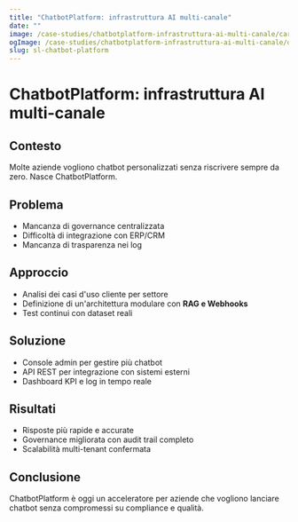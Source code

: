 ```yaml
---
title: "ChatbotPlatform: infrastruttura AI multi-canale"
date: ""
image: /case-studies/chatbotplatform-infrastruttura-ai-multi-canale/card.webp
ogImage: /case-studies/chatbotplatform-infrastruttura-ai-multi-canale/og.webp
slug: sl-chatbot-platform
---
```


# ChatbotPlatform: infrastruttura AI multi-canale

## Contesto
Molte aziende vogliono chatbot personalizzati senza riscrivere sempre da zero. Nasce ChatbotPlatform.

## Problema
- Mancanza di governance centralizzata 
- Difficoltà di integrazione con ERP/CRM 
- Mancanza di trasparenza nei log 

## Approccio
- Analisi dei casi d'uso cliente per settore 
- Definizione di un'architettura modulare con **RAG e Webhooks** 
- Test continui con dataset reali 

## Soluzione
- Console admin per gestire più chatbot 
- API REST per integrazione con sistemi esterni 
- Dashboard KPI e log in tempo reale 

## Risultati
- Risposte più rapide e accurate 
- Governance migliorata con audit trail completo 
- Scalabilità multi-tenant confermata 

## Conclusione
ChatbotPlatform è oggi un acceleratore per aziende che vogliono lanciare chatbot senza compromessi su compliance e qualità.
